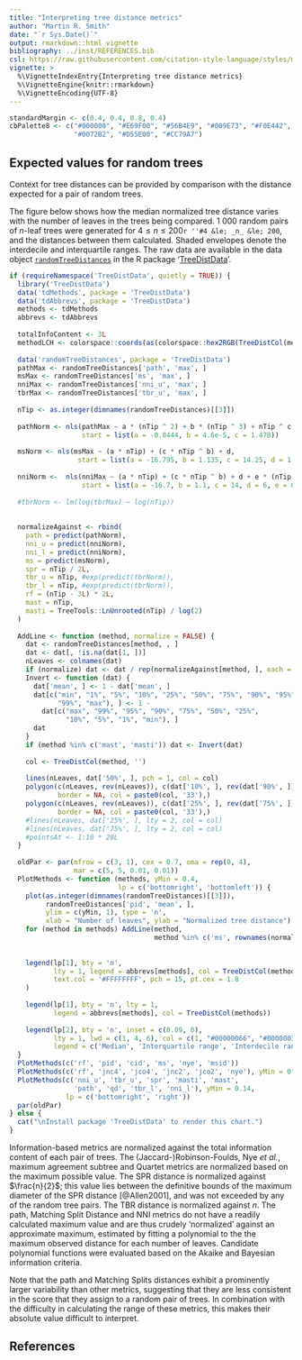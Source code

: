```yaml
---
title: "Interpreting tree distance metrics"
author: "Martin R. Smith"
date: "`r Sys.Date()`"
output: rmarkdown::html_vignette
bibliography: ../inst/REFERENCES.bib
csl: https://raw.githubusercontent.com/citation-style-language/styles/master/apa-old-doi-prefix.csl
vignette: >
  %\VignetteIndexEntry{Interpreting tree distance metrics}
  %\VignetteEngine{knitr::rmarkdown}
  %\VignetteEncoding{UTF-8}
---
```


```r
standardMargin <- c(0.4, 0.4, 0.8, 0.4)
cbPalette8 <- c("#000000", "#E69F00", "#56B4E9", "#009E73", "#F0E442",
                "#0072B2", "#D55E00", "#CC79A7")
```

## Expected values for random trees

Context for tree distances can be provided by comparison with the
distance expected for a pair of random trees. 

The figure below shows how the median normalized tree distance varies with the 
number of leaves in the trees being compared.
1&nbsp;000 random pairs of $n$-leaf trees were generated for
$4 \leq n \leq 200$`r ''#4 &le; _n_ &le; 200`,
and the distances between them calculated.
Shaded envelopes denote the interdecile and interquartile ranges.
The raw data are available in the data object 
[`randomTreeDistances`](https://ms609.github.io/TreeDistData/reference/randomTreeDistances.html)
in the R package
'[TreeDistData](https://ms609.github.io/TreeDistData)'.


```R
if (requireNamespace('TreeDistData', quietly = TRUE)) {
  library('TreeDistData')
  data('tdMethods', package = 'TreeDistData')
  data('tdAbbrevs', package = 'TreeDistData')
  methods <- tdMethods
  abbrevs <- tdAbbrevs
  
  totalInfoContent <- 3L
  methodLCH <- colorspace::coords(as(colorspace::hex2RGB(TreeDistCol(methods)), 'polarLUV'))
  
  data('randomTreeDistances', package = 'TreeDistData')
  pathMax <- randomTreeDistances['path', 'max', ]
  msMax <- randomTreeDistances['ms', 'max', ]
  nniMax <- randomTreeDistances['nni_u', 'max', ]
  tbrMax <- randomTreeDistances['tbr_u', 'max', ]
  
  nTip <- as.integer(dimnames(randomTreeDistances)[[3]])
  
  pathNorm <- nls(pathMax ~ a * (nTip ^ 2) + b * (nTip ^ 3) + nTip ^ c,
                  start = list(a = -0.0444, b = 4.6e-5, c = 1.478))
  
  msNorm <- nls(msMax ~ (a * nTip) + (c * nTip ^ b) + d,
                 start = list(a = -16.795, b = 1.135, c = 14.25, d = 1.86))
  
  nniNorm <-  nls(nniMax ~ (a * nTip) + (c * nTip ^ b) + d + e * (nTip ^ 2) + f * (nTip ^ 3),
                  start = list(a = -16.7, b = 1.1, c = 14, d = 6, e = 0.01, f = 0.01))
  
  #tbrNorm <- lm(log(tbrMax) ~ log(nTip))
  
  
  normalizeAgainst <- rbind(
    path = predict(pathNorm),
    nni_u = predict(nniNorm),
    nni_l = predict(nniNorm),
    ms = predict(msNorm),
    spr = nTip / 2L,
    tbr_u = nTip, #exp(predict(tbrNorm)),
    tbr_l = nTip, #exp(predict(tbrNorm)),
    rf = (nTip - 3L) * 2L,
    mast = nTip,
    masti = TreeTools::LnUnrooted(nTip) / log(2)
  )
  
  AddLine <- function (method, normalize = FALSE) {
    dat <- randomTreeDistances[method, , ]
    dat <- dat[, !is.na(dat[1, ])]
    nLeaves <- colnames(dat)
    if (normalize) dat <- dat / rep(normalizeAgainst[method, ], each = dim(dat)[1L])
    Invert <- function (dat) {
      dat['mean', ] <- 1 - dat['mean', ]
      dat[c("min", "1%", "5%", "10%", "25%", "50%", "75%", "90%", "95%", 
            "99%", "max"), ] <- 1 - 
        dat[c("max", "99%", "95%", "90%", "75%", "50%", "25%", 
              "10%", "5%", "1%", "min"), ]
      dat
    }
    if (method %in% c('mast', 'masti')) dat <- Invert(dat)
    
    col <- TreeDistCol(method, '')
    
    lines(nLeaves, dat['50%', ], pch = 1, col = col)
    polygon(c(nLeaves, rev(nLeaves)), c(dat['10%', ], rev(dat['90%', ])),
            border = NA, col = paste0(col, '33'),)
    polygon(c(nLeaves, rev(nLeaves)), c(dat['25%', ], rev(dat['75%', ])),
            border = NA, col = paste0(col, '33'),)
    #lines(nLeaves, dat['25%', ], lty = 2, col = col)
    #lines(nLeaves, dat['75%', ], lty = 2, col = col)
    #pointsAt <- 1:10 * 20L
  }
  
  oldPar <- par(mfrow = c(3, 1), cex = 0.7, oma = rep(0, 4),
                mar = c(5, 5, 0.01, 0.01))
  PlotMethods <- function (methods, yMin = 0.4,
                           lp = c('bottomright', 'bottomleft')) {
    plot(as.integer(dimnames(randomTreeDistances)[[3]]),
         randomTreeDistances['pid', 'mean', ],
         ylim = c(yMin, 1), type = 'n',
         xlab = "Number of leaves", ylab = "Normalized tree distance")
    for (method in methods) AddLine(method, 
                                    method %in% c('ms', rownames(normalizeAgainst)))
    
    
    legend(lp[1], bty = 'n',
           lty = 1, legend = abbrevs[methods], col = TreeDistCol(methods, 44),
           text.col = '#FFFFFFFF', pch = 15, pt.cex = 1.8
    )
    
    legend(lp[1], bty = 'n', lty = 1, 
           legend = abbrevs[methods], col = TreeDistCol(methods))
    
    legend(lp[2], bty = 'n', inset = c(0.09, 0),
           lty = 1, lwd = c(1, 4, 6), col = c(1, "#00000066", "#00000033"),
           legend = c('Median', 'Interquartile range', 'Interdecile range'))
  }
  PlotMethods(c('rf', 'pid', 'cid', 'ms', 'nye', 'msid'))
  PlotMethods(c('rf', 'jnc4', 'jco4', 'jnc2', 'jco2', 'nye'), yMin = 0.7)
  PlotMethods(c('nni_u', 'tbr_u', 'spr', 'masti', 'mast',
                'path', 'qd', 'tbr_l', 'nni_l'), yMin = 0.14, 
              lp = c('bottomright', 'right'))
  par(oldPar)
} else {
  cat("\nInstall package 'TreeDistData' to render this chart.")
}
```


Information-based metrics are normalized against the total information content 
of each pair of trees. 
The (Jaccard-)Robinson-Foulds, Nye _et al._, maximum agreement subtree and 
Quartet metrics are normalized based on the maximum possible value. 
The SPR distance is normalized against $\frac{n}{2}$; this value lies between 
the definitive bounds of the maximum diameter of the SPR distance [@Allen2001],
and was not exceeded by any of the random tree pairs.  The TBR distance is 
normalized against $n$.
The path, Matching Split Distance and NNI metrics do not have a readily
calculated maximum value and are thus crudely 'normalized' against an
approximate maximum, estimated by fitting a polynomial to the the maximum 
observed distance for each number of leaves.  Candidate polynomial functions
were evaluated based on the Akaike and Bayesian information criteria.

Note that the path and Matching Splits distances exhibit a prominently larger 
variability than other metrics, suggesting that they are less consistent in the
score that they assign to a random pair of trees.  In combination with the 
difficulty in calculating the range of these metrics, this makes their 
absolute value difficult to interpret.

## References
